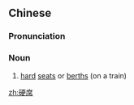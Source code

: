==Chinese==
{{zh-forms}}

===Pronunciation===
{{zh-pron
|m=yìngxí
|c=ngaang6 zik6
|mn=qz:ngǐ-si̍t/xm:ngī-se̍k/zz:ngēe-se̍k
|cat=adj
}}

===Noun===
{{zh-noun}}

# [[hard]] [[seat]]s or [[berth]]s (on a train)

[[zh:硬席]]